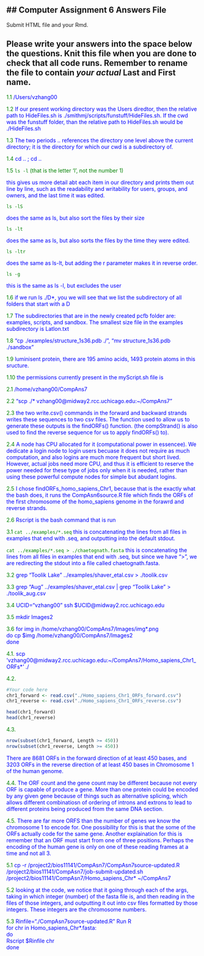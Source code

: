 
## Computer Assignment 6 Answers File
---
Submit HTML file and your Rmd.

Please write your answers into the space below the questions. Knit this file when you are done to check that all code runs. Remember to rename the file to contain *your actual* Last and First name.
---

<span style="color:green"> 1.1 
<span style="color:blue"> /Users/vzhang00 \span


<span style="color:green"> 1.2 
<span style="color:blue"> If our present working directory was the Users diredtor, then the relative path to HideFiles.sh is ./smithmj/scripts/funstuff/HideFiles.sh. If the cwd was the funstuff folder, than the relative path to HideFiles.sh would be ./HideFiles.sh \span


<span style="color:green"> 1.3 
<span style="color:blue"> The two periods .. references the directory one level above the current directory; it is the directory for which our cwd is a subdirectory of.\span

<span style="color:green"> 1.4 
<span style="color:blue"> cd .. ; cd .. \span

<span style="color:green"> 1.5 
<span style="color:green"> `ls -l` (that is the letter ‘l’, not the number 1)  \span  

<span style="color:blue"> this gives us more detail abt each item in our directory and prints them out line by line, such as the readability and writability for users, groups, and owners, and the last time it was edited. \span

<span style="color:green"> `ls -lS` \span   

<span style="color:blue"> does the same as ls, but also sort the files by their size \span

<span style="color:green"> `ls -lt`  \span 

<span style="color:blue"> does the same as ls, but also sorts the files by the time they were edited. \span

<span style="color:green"> `ls -ltr`  \span

<span style="color:blue"> does the same as ls-lt, but adding the r parameter makes it in reverse order.  \span

<span style="color:green"> `ls -g`  \span  

<span style="color:blue"> this is the same as ls -l, but excludes the user \span


<span style="color:green"> 1.6 
<span style="color:blue"> if we run ls ./D*, you we will see that we list the subdirectory of all folders that start with a D \span


<span style="color:green"> 1.7
<span style="color:blue"> The subdirectories that are in the newly created pcfb folder are: examples, scripts, and sandbox. The smallest size file in the examples subdirectory is Latlon.txt \span


<span style="color:green"> 1.8 
<span style="color:blue"> "cp ./examples/structure_1s36.pdb ./", "mv structure_1s36.pdb ./sandbox" \span


<span style="color:green"> 1.9 
<span style="color:blue"> luminisent protein, there are 195 amino acids, 1493 protein atoms in this sructure. \span


<span style="color:green"> 1.10 
<span style="color:blue"> the permissions currently present in the myScript.sh file is  \span


<span style="color:green"> 2.1
<span style="color:blue"> /home/vzhang00/CompAns7 \span


<span style="color:green"> 2.2 
<span style="color:blue"> "scp ./* vzhang00@midway2.rcc.uchicago.edu:~/CompAns7" \span


<span style="color:green"> 2.3 
<span style="color:blue"> the two write.csv() commands in the forward and backward strands writes these sequences to two csv files. The function used to allow us to generate these outputs is the findORFs() function. (the compStrand() is also used to find the reverse sequence for us to apply findORFs() to).\span


<span style="color:green"> 2.4
<span style="color:blue"> A node has CPU allocated for it (computational power in essencee). We dedicate a login node to login users becuase it does not require as much computation, and also logins are much more frequent but short lived. However, actual jobs need more CPU, and thus it is efficient to reserve the power needed for these type of jobs only when it is needed, rather than using these powerful compute nodes for simple but abudant logins. \span


<span style="color:green"> 2.5
<span style="color:blue"> I chose findORFs_homo_sapiens_Chr1, because that is the exactly what the bash does, it runs the CompAsn6source.R file which finds the ORFs of the first chromosome of the homo_sapiens genome in the forawrd and reverse strands. \span


<span style="color:green"> 2.6 
<span style="color:blue"> Rscript is the bash command that is run \span


<span style="color:green"> 3.1 
<span style="color:green"> `cat ../examples/*.seq` \span  
<span style="color:blue"> this is concatenating the lines from all files in examples that end with .seq, and outputting into the default stdout. \span

<span style="color:green"> `cat ../examples/*.seq > ./chaetognath.fasta` \span  
<span style="color:blue"> this is concatenating the lines from all files in examples that end with .seq, but since we have ">", we are redirecting the stdout into a file called chaetognath.fasta.\span

<span style="color:green"> 3.2
<span style="color:blue"> grep "Toolik Lake" ../examples/shaver_etal.csv > ./toolik.csv \span


<span style="color:green"> 3.3 
<span style="color:blue"> grep "Aug" ../examples/shaver_etal.csv | grep "Toolik Lake" > ./toolik_aug.csv \span

<span style="color:green"> 3.4 
<span style="color:blue"> 
UCID="vzhang00"
ssh $UCID@midway2.rcc.uchicago.edu  
\span

<span style="color:green"> 3.5 
<span style="color:blue">  mkdir Images2 \span

<span style="color:green"> 3.6 
<span style="color:blue">
for img in /home/vzhang00/CompAns7/Images/img*.png</br>
do cp $img /home/vzhang00/CompAns7/Images2</br>
done
</span>

<span style="color:green">4.1. 
<span style="color:blue"> scp 'vzhang00@midway2.rcc.uchicago.edu:~/CompAns7/Homo_sapiens_Chr1_ORFs*' ./ </span>


<span style="color:green">4.2. 
```r
#Your code here
chr1_forward <- read.csv("./Homo_sapiens_Chr1_ORFs_forward.csv")
chr1_reverse <- read.csv("./Homo_sapiens_Chr1_ORFs_reverse.csv")

head(chr1_forward)
head(chr1_reverse)
```


<span style="color:green">4.3.
```r
nrow(subset(chr1_forward, Length >= 450))
nrow(subset(chr1_reverse, Length >= 450))
```
<span style="color:blue"> There are 8681 ORFs in the forward direction of at least 450 bases, and 3203 ORFs in the reverse direction of at least 450 bases in Chromosome 1 of the human genome. </span>


<span style="color:green">4.4. 
<span style="color:blue"> The ORF count and the gene count may be different because not every ORF is capable of produce a gene. More than one protein could be encoded by any given gene because of things such as alternative splicing, which allows different combinatiosn of ordering of introns and extrons to lead to different proteins being produced from the same DNA section. </span>


<span style="color:green">4.5. 
<span style="color:blue"> There are far more ORFS than the number of genes we know the chromosome 1 to encode for. One possibility for this is that the some of the ORFs actually code for the same gene. Another explaination for this is remember that an ORF must start from one of three positions. Perhaps the encoding of the human gene is only on one of these reading frames at a time and not all 3. </span>

<span style="color:green">5.1 
<span style="color:blue"> 
cp -r /project2/bios11141/CompAsn7/CompAsn7source-updated.R /project2/bios11141/CompAsn7/job-submit-updated.sh /project2/bios11141/CompAsn7/Homo_sapiens_Chr* ~/CompAns7
\span

<span style="color:green">5.2 
<span style="color:blue"> looking at the code, we notice that it going through each of the args, taking in which integer (number) of the fasta file is, and then reading in the files of those integers, and outputting it out into csv files formatted by those integers. These integers are the chromosome numbers. </span>


<span style="color:green">5.3 
<span style="color:blue"> 
Rinfile="./CompAsn7source-updated.R"
Run R </br>
for chr in Homo_sapiens_Chr*.fasta:</br>
do</br>
Rscript $Rinfile chr</br>
done
</span>


